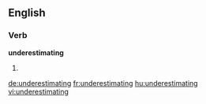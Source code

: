 
==English==

===Verb===
'''underestimating'''

# {{present participle of|underestimate}}

[[de:underestimating]]
[[fr:underestimating]]
[[hu:underestimating]]
[[vi:underestimating]]